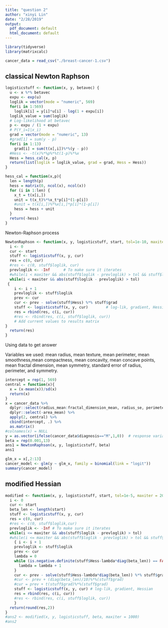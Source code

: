 ```yaml
---
title: "question 2"
author: "xinyi Lin"
date: "2/28/2019"
output:
  pdf_document: default
  html_document: default
---
```


```r
library(tidyverse)
library(matrixcalc)
```

```r
cancer_data = read_csv("./breast-cancer-1.csv")
```

## classical Newton Raphson

```r
logisticstuff <- function(x, y, betavec) {
  u <- x %*% betavec
  expu <- exp(u)
  loglik = vector(mode = "numeric", 569)
  for(i in 1:569)
    loglik[i] = y[i]*u[i] - log(1 + expu[i])
  loglik_value = sum(loglik)
  # Log-likelihood at betavec
  p <- expu / (1 + expu)
  # P(Y_i=1|x_i)
  grad = vector(mode = "numeric", 13)
  #grad[1] = sum(y - p)
  for(i in 1:13)
    grad[i] = sum(t(x[,i])%*%(y - p))
  #Hess <- -t(x)%*%p%*%t(1-p)%*%x
  Hess = hess_cal(x, p)
  return(list(loglik = loglik_value, grad = grad, Hess = Hess))
}
```

```r
hess_cal = function(x,p){
  len = length(p)
  hess = matrix(0, ncol(x), ncol(x))
  for (i in 1:len) {
    x_t = t(x[i,])
    unit = t(x_t)%*%x_t*p[i]*(1-p[i])
    #unit = t(x[i,])%*%x[i,]*p[i]*(1-p[i])
    hess = hess + unit
  }
  return(-hess)
}
```

Newton-Raphson process

```r
NewtonRaphson <- function(x, y, logisticstuff, start, tol=1e-10, maxiter = 200) {
  i <- 0
  cur <- start
  stuff <- logisticstuff(x, y, cur)
  res = c(0, cur)
  #res <- c(0, stuff$loglik, cur)
  prevloglik <- -Inf      # To make sure it iterates
  #while(i < maxiter && abs(stuff$loglik - prevloglik) > tol && stuff$loglik > -Inf)
  while(i < maxiter && abs(stuff$loglik - prevloglik) > tol)
 {
    i <- i + 1
    prevloglik <- stuff$loglik
    prev <- cur
    cur <- prev - solve(stuff$Hess) %*% stuff$grad
    stuff <- logisticstuff(x, y, cur)        # log-lik, gradient, Hessian
    res = rbind(res, c(i, cur))
    #res <- rbind(res, c(i, stuff$loglik, cur))
    # Add current values to results matrix
}
  return(res)
}
```

Using data to get answer

Variables we used: mean radius, mean texture, mean perimeter, mean smoothness,mean compactness, mean concavity, mean concave points, mean fractal dimension, mean symmetry, standard error of radius, perimeter, and symmetry. 

```r
intercept = rep(1, 569)
central = function(x){
  x = (x-mean(x))/sd(x)
  return(x)
}
x = cancer_data %>% 
  dplyr::select(radius_mean:fractal_dimension_mean, radius_se, perimeter_worst, symmetry_worst) %>% 
  dplyr::select(-area_mean) %>% 
  apply(2, central) %>% 
  cbind(intercept, .) %>% 
  as.matrix()
#colnames(x) = NULL
y = as.vector(ifelse(cancer_data$diagnosis=="M",1,0))  # response variables
beta = rep(0.001,13)
ans1 = NewtonRaphson(x, y, logisticstuff, beta)
ans1
```

```r
glm_x = x[,2:13]
cancer_model <- glm(y ~ glm_x, family = binomial(link = "logit"))
summary(cancer_model)
```

## modified Hessian

```r
modified <- function(x, y, logisticstuff, start, tol=1e-5, maxiter = 200){ 
  i <- 0 
  cur <- start 
  beta_len <- length(start)
  stuff <- logisticstuff(x, y, cur) 
  res = c(0, cur)
  #res <- c(0, stuff$loglik,cur)
  prevloglik <- -Inf # To make sure it iterates 
  while(i <= maxiter && abs(stuff$loglik - prevloglik) > tol)
  #while(i <= maxiter && abs(stuff$loglik - prevloglik) > tol && stuff$loglik > -Inf) 
    { i <- i + 1 
    prevloglik <- stuff$loglik 
    prev <- cur 
    lambda = 0
    while (is.negative.definite(stuff$Hess-lambda*diag(beta_len)) == FALSE) {
      lambda = lambda + 1
    }
    cur <- prev - solve(stuff$Hess-lambda*diag(beta_len)) %*% stuff$grad
    #cur <- prev + (diag(beta_len)/10)%*%(stuff$grad)
    #cur = prev + t(stuff$grad)%*%(stuff$grad)
    stuff <- logisticstuff(x, y, cur) # log-lik, gradient, Hessian
    res = rbind(res, c(i, cur))
    #res <- rbind(res, c(i, stuff$loglik, cur))
    }  
  return(round(res,2))
}
#ans2 <- modified(x, y, logisticstuff, beta, maxiter = 1000)
#ans2
```